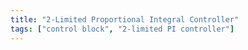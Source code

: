 ```yaml
---
title: "2-Limited Proportional Integral Controller"
tags: ["control block", "2-limited PI controller"]
--- 
```

